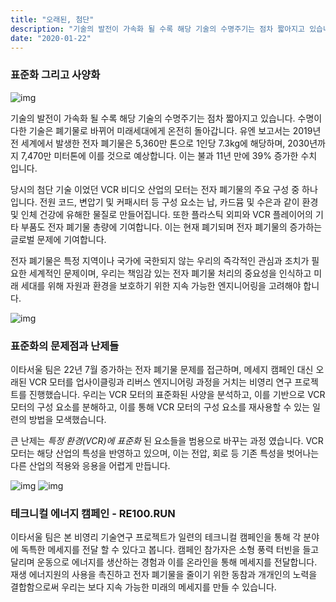 ```yaml
---
title: "오래된, 첨단"
description: "기술의 발전이 가속화 될 수록 해당 기술의 수명주기는 점차 짧아지고 있습니다. 수명이 다한 기술은 폐기물로 바뀌어 미래세대에게 온전히 돌아갑니다. 유엔 보고서는 2019년 전 세계에서 발생한 전자 폐기물은 5,360만 톤으로 1인당 7.3kg에 해당하며, 2030년까지 7,470만 미터톤에 이를 것으로 예상합니다. 이는 불과 11년 만에 39% 증가한 수치 입니다"
date: "2020-01-22"
---
```


### 표준화 그리고 사양화

![img](../../re100run/problem/1.png)

기술의 발전이 가속화 될 수록 해당 기술의 수명주기는 점차 짧아지고 있습니다. 수명이 다한 기술은 폐기물로 바뀌어 미래세대에게 온전히 돌아갑니다. 유엔 보고서는 2019년 전 세계에서 발생한 전자 폐기물은 5,360만 톤으로 1인당 7.3kg에 해당하며, 2030년까지 7,470만 미터톤에 이를 것으로 예상합니다. 이는 불과 11년 만에 39% 증가한 수치 입니다. 

당시의 첨단 기술 이었던 VCR 비디오 산업의 모터는 전자 폐기물의 주요 구성 중 하나입니다. 전원 코드, 변압기 및 커패시터 등 구성 요소는 납, 카드뮴 및 수은과 같이 환경 및 인체 건강에 유해한 물질로 만들어집니다. 또한 플라스틱 외피와 VCR 플레이어의 기타 부품도 전자 폐기물 총량에 기여합니다. 이는 현재 폐기되며 전자 폐기물의 증가하는 글로벌 문제에 기여합니다. 

전자 폐기물은 특정 지역이나 국가에 국한되지 않는 우리의 즉각적인 관심과 조치가 필요한 세계적인 문제이며, 우리는 책임감 있는 전자 폐기물 처리의 중요성을 인식하고 미래 세대를 위해 자원과 환경을 보호하기 위한 지속 가능한 엔지니어링을 고려해야 합니다. 




![img](../../re100run/problem/2.png)

### 표준화의 문제점과 난제들

이타서울 팀은 22년 7월 증가하는 전자 폐기물 문제를 접근하며, 메세지 캠페인 대신 오래된 VCR 모터를 업사이클링과 리버스 엔지니어링 과정을 거치는 비영리 연구 프로젝트를 진행했습니다. 우리는 VCR 모터의 표준화된 사양을 분석하고, 이를 기반으로 VCR 모터의 구성 요소를 분해하고, 이를 통해 VCR 모터의 구성 요소를 재사용할 수 있는 일련의 방법을 모색했습니다. 

큰 난제는  *특정 환경(VCR)에 표준화* 된 요소들을 범용으로 바꾸는 과정 였습니다. VCR 모터는 해당 산업의 특성을 반영하고 있으며, 이는 전압, 회로 등 기존 특성을 벗어나는 다른 산업의 적용와 응용을 어렵게 만듭니다. 




![img](../../re100run/problem/3.png)
![img](../../re100run/problem/4.png)

### 테크니컬 에너지 캠페인 - RE100.RUN

이타서울 팀은 본 비영리 기술연구 프로젝트가 일련의 테크니컬 캠페인을 통해 각 분야에 독특한 메세지를 전달 할 수 있다고 봅니다. 캠페인 참가자은 소형 풍력 터빈을 들고 달리며  운동으로 에너지를 생산하는 경험과 이를 온라인을 통해 메세지를 전달합니다. 재생 에너지원의 사용을 촉진하고 전자 폐기물을 줄이기 위한 동참과 개개인의 노력을 결합함으로써 우리는 보다 지속 가능한 미래의 메세지를 만들 수 있습니다. 


